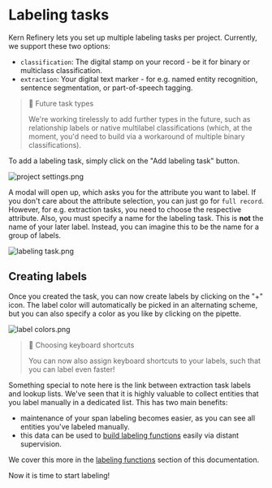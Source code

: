 # Labeling tasks

Kern Refinery lets you set up multiple labeling tasks per project. Currently, we support these two options:

- `classification`: The digital stamp on your record - be it for binary or multiclass classification.
- `extraction`: Your digital text marker - for e.g. named entity recognition, sentence segmentation, or part-of-speech tagging.

> 🚧 Future task types
>
> We're working tirelessly to add further types in the future, such as relationship labels or native multilabel classifications (which, at the moment, you'd need to build via a workaround of multiple binary classifications).

To add a labeling task, simply click on the "Add labeling task" button.

![](https://files.readme.io/684c352-project_settings.png 'project settings.png')

A modal will open up, which asks you for the attribute you want to label. If you don't care about the attribute selection, you can just go for `full record`. However, for e.g. extraction tasks, you need to choose the respective attribute. Also, you must specify a name for the labeling task. This is **not** the name of your later label. Instead, you can imagine this to be the name for a group of labels.

![](https://files.readme.io/56b5e2e-labeling_task.png 'labeling task.png')

## Creating labels

Once you created the task, you can now create labels by clicking on the "+" icon. The label color will automatically be picked in an alternating scheme, but you can also specify a color as you like by clicking on the pipette.

![](https://files.readme.io/90bcbf6-label_colors.png 'label colors.png')

> 📘 Choosing keyboard shortcuts
>
> You can now also assign keyboard shortcuts to your labels, such that you can label even faster!

Something special to note here is the link between extraction task labels and lookup lists. We've seen that it is highly valuable to collect entities that you label manually in a dedicated list. This has two main benefits:

- maintenance of your span labeling becomes easier, as you can see all entities you've labeled manually.
- this data can be used to [build labeling functions](doc:building-labeling-functions) easily via distant supervision.

We cover this more in the [labeling functions](doc:building-labeling-functions) section of this documentation.

Now it is time to start labeling!
